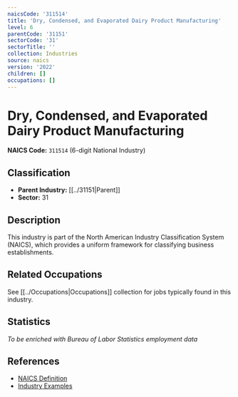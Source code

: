 ```yaml
---
naicsCode: '311514'
title: 'Dry, Condensed, and Evaporated Dairy Product Manufacturing'
level: 6
parentCode: '31151'
sectorCode: '31'
sectorTitle: ''
collection: Industries
source: naics
version: '2022'
children: []
occupations: []
---
```

# Dry, Condensed, and Evaporated Dairy Product Manufacturing

**NAICS Code:** `311514` (6-digit National Industry)

## Classification

- **Parent Industry:** [[../31151|Parent]]
- **Sector:** 31

## Description

This industry is part of the North American Industry Classification System (NAICS), which provides a uniform framework for classifying business establishments.

## Related Occupations

See [[../Occupations|Occupations]] collection for jobs typically found in this industry.

## Statistics

*To be enriched with Bureau of Labor Statistics employment data*

## References

- [NAICS Definition](https://www.census.gov/naics/)
- [Industry Examples](https://www.census.gov/naics/2022NAICS/)
